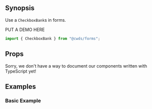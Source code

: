 
## Synopsis

Use a `CheckboxBank`s in forms.

<DemoCard>
  <div>PUT A DEMO HERE</div>
</DemoCard>

```jsx
import { CheckboxBank } from "@cwds/forms";
```

## Props

<!-- <PropTable docgen={Docgen.Alert} /> -->

<Alert color="warning">
  Sorry, we don't have a way to document our components written with TypeScript
  yet!
</Alert>

## Examples

### Basic Example

<BasicCheckboxBankExample />

<!-- ### A Simple CheckboxBank

<SimpleCheckboxBankExample />

### Another Example

<CheckboxBankExample />

### Validation

<CheckboxBankValidationExample />

### Umm....

<Form>
  <FormGroup check>
    <Label check>
      <Input type="checkbox" /> Some input
    </Label>
  </FormGroup>
  <FormGroup check>
    <Label check>
      <Input type="checkbox" /> Some other input
    </Label>
  </FormGroup>
</Form>

### More Um...

<StaticExample /> -->
